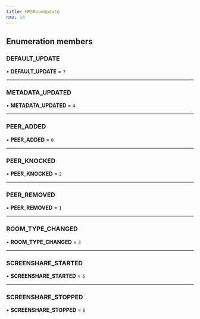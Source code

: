 ```yaml
---
title: HMSRoomUpdate
nav: 14
---
```


## Enumeration members

### DEFAULT_UPDATE

• **DEFAULT_UPDATE** = `7`

---

### METADATA_UPDATED

• **METADATA_UPDATED** = `4`

---

### PEER_ADDED

• **PEER_ADDED** = `0`

---

### PEER_KNOCKED

• **PEER_KNOCKED** = `2`

---

### PEER_REMOVED

• **PEER_REMOVED** = `1`

---

### ROOM_TYPE_CHANGED

• **ROOM_TYPE_CHANGED** = `3`

---

### SCREENSHARE_STARTED

• **SCREENSHARE_STARTED** = `5`

---

### SCREENSHARE_STOPPED

• **SCREENSHARE_STOPPED** = `6`
